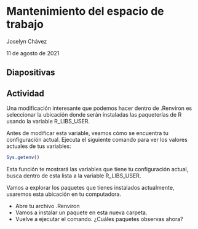 # Mantenimiento del espacio de trabajo

Joselyn Chávez

11 de agosto de 2021

## Diapositivas

## Actividad

Una modificación interesante que podemos hacer dentro de .Renviron es seleccionar la ubicación donde serán instaladas las paqueterías de R usando la variable R_LIBS_USER.

Antes de modificar esta variable, veamos cómo se encuentra tu configuración actual. Ejecuta el siguiente comando para ver los valores actuales de tus variables:

```r
Sys.getenv()
```

Esta función te mostrará las variables que tiene tu configuración actual, busca dentro de esta lista a la variable R_LIBS_USER.

Vamos a explorar los paquetes que tienes instalados actualmente, usaremos esta ubicación en tu computadora.



- Abre tu archivo .Renviron
- Vamos a instalar un paquete en esta nueva carpeta.
- Vuelve a ejecutar el comando. ¿Cuáles paquetes observas ahora?
